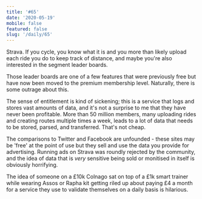 ```yaml
---
title: '#65'
date: '2020-05-19'
mobile: false
featured: false
slug: '/daily/65'
---
```


Strava. If you cycle, you know what it is and you more than likely upload each ride you do to keep track of distance, and maybe you're also interested in the segment leader boards.

Those leader boards are one of a few features that were previously free but have now been moved to the premium membership level. Naturally, there is some outrage about this.

The sense of entitlement is kind of sickening; this is a service that logs and stores vast amounts of data, and it's not a surprise to me that they have never been profitable. More than 50 million members, many uploading rides and creating routes multiple times a week, leads to a lot of data that needs to be stored, parsed, and transferred. That's not cheap.

The comparisons to Twitter and Facebook are unfounded - these sites may be 'free' at the point of use but they sell and use the data you provide for advertising. Running ads on Strava was roundly rejected by the community, and the idea of data that is _very_ sensitive being sold or monitised in itself is obviously horrifying.

The idea of someone on a £10k Colnago sat on top of a £1k smart trainer while wearing Assos or Rapha kit getting riled up about paying £4 a month for a service they use to validate themselves on a daily basis is hilarious.

